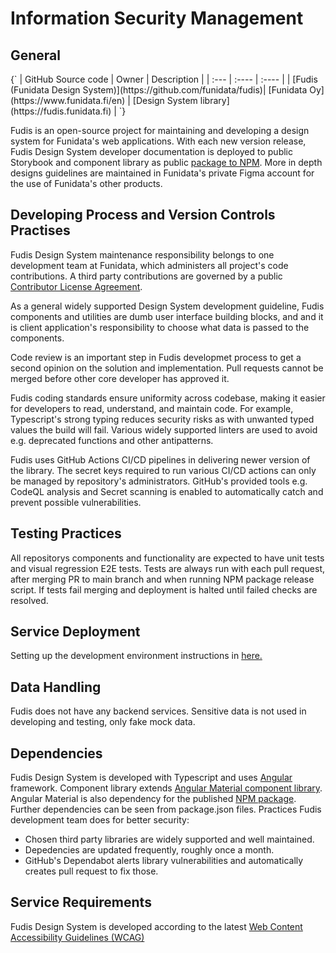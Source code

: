 
<Meta title="Documentation/Development/Information Security Management" />

# Information Security Management

## General

<Markdown>
  {`
| GitHub Source code | Owner | Description |
| :--- | :---- | :---- |
| [Fudis (Funidata Design System)](https://github.com/funidata/fudis)| [Funidata Oy](https://www.funidata.fi/en) | [Design System library](https://fudis.funidata.fi) |
`}
</Markdown>

Fudis is an open-source project for maintaining and developing a design system for Funidata's web applications.
With each new version release, Fudis Design System developer documentation is deployed to public Storybook and component library as public [package to NPM](https://www.npmjs.com/package/@funidata/ngx-fudis). More in depth designs guidelines are maintained in Funidata's private Figma account for the use of Funidata's other products.

## Developing Process and Version Controls Practises

Fudis Design System maintenance responsibility belongs to one development team at Funidata, which administers all project's code contributions.
A third party contributions are governed by a public [Contributor License Agreement](https://github.com/funidata/fudis/blob/main/CLA).

As a general widely supported Design System development guideline, Fudis components and utilities are dumb user interface building blocks, and and it is client application's responsibility to choose what data is passed to the components.

Code review is an important step in Fudis developmet process to get a second opinion on the solution and implementation. Pull requests cannot be merged before other core developer has approved it.

Fudis coding standards ensure uniformity across codebase, making it easier for developers to read, understand, and maintain code. For example, Typescript's strong typing reduces security risks as with unwanted typed values the build will fail. Various widely supported linters are used to avoid e.g. deprecated functions and other antipatterns.

Fudis uses GitHub Actions CI/CD pipelines in delivering newer version of the library. The secret keys required to run various CI/CD actions can only be managed by repository's administrators. GitHub's provided tools e.g. CodeQL analysis and Secret scanning is enabled to automatically catch and prevent possible vulnerabilities.

## Testing Practices

All repositorys components and functionality are expected to have unit tests and visual regression E2E tests. Tests are always run with each pull request, after merging PR to main branch and when running NPM package release script. If tests fail merging and deployment is halted until failed checks are resolved.

## Service Deployment

Setting up the development environment instructions in [here.](/docs/documentation-development-getting-started--documentation)

## Data Handling

Fudis does not have any backend services. Sensitive data is not used in developing and testing, only fake mock data.

## Dependencies

Fudis Design System is developed with Typescript and uses [Angular](https://angular.dev/) framework. Component library extends [Angular Material component library](https://material.angular.io/). Angular Material is also dependency for the published [NPM package](https://www.npmjs.com/package/@funidata/ngx-fudis). Further dependencies can be seen from package.json files. Practices Fudis development team does for better security:

- Chosen third party libraries are widely supported and well maintained.
- Depedencies are updated frequently, roughly once a month.
- GitHub's Dependabot alerts library vulnerabilities and automatically creates pull request to fix those.

## Service Requirements

Fudis Design System is developed according to the latest [Web Content Accessibility Guidelines (WCAG)](https://www.w3.org/WAI/standards-guidelines/)
